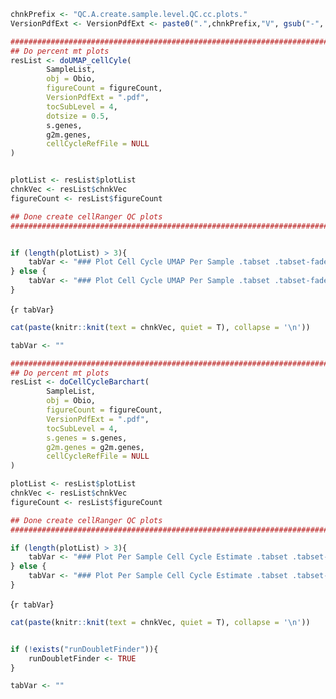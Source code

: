 <!-- Set PArameters Module -->
<!-- Set the chnkPrefix to make all chunks unique in the overall folder -->
```{r sample_level_QC__CC_init, echo=TRUE, eval=TRUE, warning=FALSE}
chnkPrefix <- "QC.A.create.sample.level.QC.cc.plots."
VersionPdfExt <- VersionPdfExt <- paste0(".",chnkPrefix,"V", gsub("-", "", Sys.Date()), ".pdf")

```



```{r UMAP_data_CC, echo=TRUE, eval=FALSE, warning=FALSE, results=F}
###############################################################################
## Do percent mt plots                                                       ##
resList <- doUMAP_cellCyle(
        SampleList,
        obj = Obio,
        figureCount = figureCount,
        VersionPdfExt = ".pdf",
        tocSubLevel = 4,
        dotsize = 0.5,
        s.genes, 
        g2m.genes,
        cellCycleRefFile = NULL
)


plotList <- resList$plotList
chnkVec <- resList$chnkVec
figureCount <- resList$figureCount

## Done create cellRanger QC plots                                           ##
###############################################################################


if (length(plotList) > 3){
    tabVar <- "### Plot Cell Cycle UMAP Per Sample .tabset .tabset-fade .tabset-dropdown"
} else {
    tabVar <- "### Plot Cell Cycle UMAP Per Sample .tabset .tabset-fade .tabset-pills"
}


```


{`r tabVar`}
```{r Plot_UMAP_CC, echo=TRUE, eval=FALSE, warning=FALSE, results="asis"} 

cat(paste(knitr::knit(text = chnkVec, quiet = T), collapse = '\n'))

tabVar <- ""
```


```{r cell_cyle_hist_data, echo=TRUE, eval=FALSE, warning=FALSE, results=F}
###############################################################################
## Do percent mt plots                                                       ##
resList <- doCellCycleBarchart(
        SampleList,
        obj = Obio,
        figureCount = figureCount,
        VersionPdfExt = ".pdf",
        tocSubLevel = 4,
        s.genes = s.genes,
        g2m.genes = g2m.genes,
        cellCycleRefFile = NULL
)

plotList <- resList$plotList
chnkVec <- resList$chnkVec
figureCount <- resList$figureCount

## Done create cellRanger QC plots                                           ##
###############################################################################

if (length(plotList) > 3){
    tabVar <- "### Plot Per Sample Cell Cycle Estimate .tabset .tabset-fade .tabset-dropdown"
} else {
    tabVar <- "### Plot Per Sample Cell Cycle Estimate .tabset .tabset-fade .tabset-pills"
}


```


 {`r tabVar`}
```{r Plot_doublet_finder, echo=TRUE, eval=TRUE, warning=FALSE, results="asis"} 

cat(paste(knitr::knit(text = chnkVec, quiet = T), collapse = '\n'))


if (!exists("runDoubletFinder")){
    runDoubletFinder <- TRUE
}

tabVar <- ""

```




